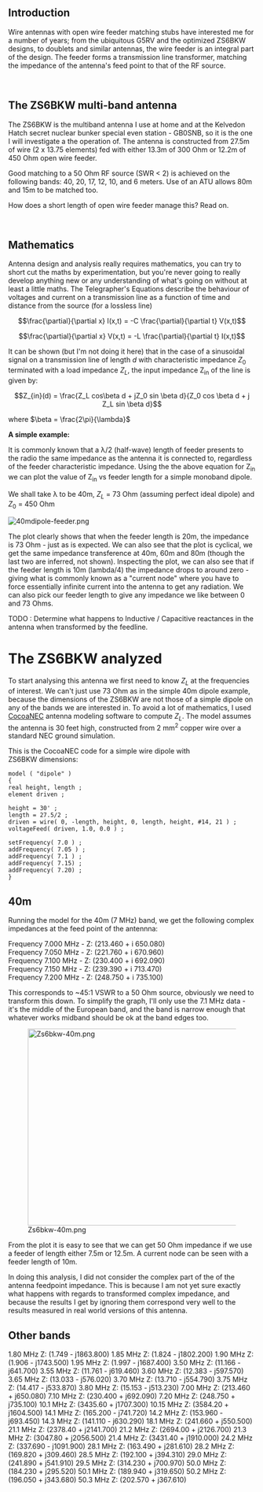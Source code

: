 == Introduction  ==

Wire antennas with open wire feeder matching stubs have interested me for a number of years; from the ubiquitous G5RV and the optimized ZS6BKW designs, to doublets and similar antennas, the wire feeder is an integral part of the design. The feeder forms a transmission line transformer, matching the impedance of the antenna's feed point to that of the RF source. 

<br> 

== The ZS6BKW multi-band antenna  ==

The ZS6BKW is the multiband antenna I use at home and at the Kelvedon Hatch secret nuclear bunker special even station - GB0SNB, so it is the one I will investigate a the operation of. The antenna is constructed from 27.5m of wire (2 x 13.75 elements) fed with either 13.3m of 300 Ohm or 12.2m of 450 Ohm open wire feeder. 

Good matching to a 50 Ohm RF source (SWR &lt; 2) is achieved on the following bands: 40, 20, 17, 12, 10, and 6 meters. Use of an ATU allows 80m and 15m to be matched too. 

How does a short length of open wire feeder manage this? Read on. 

<br>

== Mathematics  ==

Antenna design and analysis really requires mathematics, you can try to short cut the maths by experimentation, but you're never going to really develop anything new or any understanding of what's going on without at least a little maths. The Telegrapher's Equations describe the behaviour of voltages and current on a transmission line as a function of time and distance from the source (for a lossless line) 

:<math>
\frac{\partial}{\partial x} I(x,t) =
-C \frac{\partial}{\partial t} V(x,t)
</math>

:<math>
\frac{\partial}{\partial x} V(x,t) =
-L \frac{\partial}{\partial t} I(x,t)
</math>


It can be shown (but I'm not doing it here) that in the case of a sinusoidal signal on a transmission line of length <span class="texhtml">''d''</span> with characteristic impedance <span class="texhtml">''Z''<sub>0</sub></span> terminated with a load impedance <span class="texhtml">''Z''<sub>''L''</sub></span>, the input impedance Z<sub>in</sub> of the line is given by: 

:<math>
Z_{in}(d) = \frac{Z_L cos\beta d + jZ_0 sin \beta d}{Z_0 cos \beta d + j Z_L sin \beta d}
</math>

where <math>\beta = \frac{2\pi}{\lambda}

</math> 

'''A simple example:''' 

It is commonly known that a λ/2 (half-wave) length of feeder presents to the radio the same impedance as the antenna it is connected to, regardless of the feeder characteristic impedance. Using the the above equation for Z<sub>in</sub> we can plot the value of Z<sub>in</sub> vs feeder length for a simple monoband dipole.

We shall take λ to be 40m, <span class="texhtml">''Z''<sub>''L''</sub></span> = 73 Ohm (assuming perfect ideal dipole) and <span class="texhtml">''Z''<sub>0</sub></span> = 450 Ohm

 [[Image:40mdipole-feeder.png]]

The plot clearly shows that when the feeder length is 20m, the impedance is 73 Ohm - just as is expected. We can also see that the plot is cyclical, we get the same impedance transference at 40m, 60m and 80m (though the last two are inferred, not shown). Inspecting the plot, we can also see that if the feeder length is 10m (lambda/4) the impedance drops to around zero - giving what is commonly known as a "current node" where you have to force essentially infinite current into the antenna to get any radiation. We can also pick our feeder length to give any impedance we like between 0 and 73 Ohms. 

TODO&nbsp;:&nbsp;Determine what happens to Inductive / Capacitive reactances in the antenna when transformed by the feedline.

= The ZS6BKW analyzed  =

To start analysing this antenna we first need to know <span class="texhtml">''Z''<sub>''L''</sub></span> at the frequencies of interest. We can't just use 73 Ohm as in the simple 40m dipole example, because the dimensions of the ZS6BKW are not those of a simple dipole on any of the bands we are interested in. To avoid a lot of mathematics, I used [http://www.w7ay.net/site/Applications/cocoaNEC/index.html CocoaNEC] antenna modeling software to compute <span class="texhtml">''Z''<sub>''L''</sub></span>. The model assumes the antenna is 30 feet high, constructed from 2 mm<sup>2</sup> copper wire over a standard NEC ground simulation. 

This is the CocoaNEC code for a simple wire dipole with ZS6BKW&nbsp;dimensions:<br>
<pre>model ( "dipole" )
{
real height, length ;
element driven ;

height = 30' ;
length = 27.5/2 ;
driven = wire( 0, -length, height, 0, length, height, #14, 21 ) ;
voltageFeed( driven, 1.0, 0.0 ) ;

setFrequency( 7.0 ) ;
addFrequency( 7.05 ) ;
addFrequency( 7.1 ) ;
addFrequency( 7.15) ;
addFrequency( 7.20) ;
} 

</pre> 
== 40m  ==

Running the model for the 40m (7 MHz) band, we get the following complex impedances at the feed point of the antennna: 

Frequency 7.000 MHz - Z: (213.460 + i 650.080)<br>Frequency 7.050 MHz - Z: (221.760 + i 670.960)<br>Frequency 7.100 MHz - Z: (230.400 + i 692.090)<br>Frequency 7.150 MHz - Z: (239.390 + i 713.470)<br>Frequency 7.200 MHz - Z: (248.750 + i 735.100) 

This corresponds to ~45:1 VSWR to a 50 Ohm source, obviously we need to transform this down. To simplify the graph, I'll only use the 7.1 MHz data - it's the middle of the European band, and the band is narrow enough that whatever works midband should be ok at the band edges too. 

[[Image:Zs6bkw-40m.png|thumb|left|600x400px]] 

From the plot it is easy to see that we can get 50 Ohm impedance if we use a feeder of length either 7.5m or 12.5m. A current node can be seen with a feeder length of 10m. 

In doing this analysis, I did not consider the complex part of the of the antenna feedpoint impedance. This is because I am not yet sure exactly what happens with regards to transformed complex impedance, and because the results I get by ignoring them correspond very well to the results measured in real world versions of this antenna.
== Other bands ==
1.80	 MHz	Z:	(1.749	-	j1863.800)
1.85	 MHz	Z:	(1.824	-	j1802.200)
1.90	 MHz	Z:	(1.906	-	j1743.500)
1.95	 MHz	Z:	(1.997	-	j1687.400)
3.50	 MHz	Z:	(11.166	-	j641.700)
3.55	 MHz	Z:	(11.761	-	j619.460)
3.60	 MHz	Z:	(12.383	-	j597.570)
3.65	 MHz	Z:	(13.033	-	j576.020)
3.70	 MHz	Z:	(13.710	-	j554.790)
3.75	 MHz	Z:	(14.417	-	j533.870)
3.80	 MHz	Z:	(15.153	-	j513.230)
7.00	 MHz	Z:	(213.460  +	j650.080)
7.10	 MHz	Z:	(230.400  +	j692.090)
7.20	 MHz	Z:	(248.750  +	j735.100)
10.1	 MHz	Z:	(3435.60  +	j1707.300)
10.15 MHz	Z:	(3584.20  +	j1604.500)
14.1	 MHz	Z:	(165.200  -	j741.720)
14.2	 MHz	Z:	(153.960  -	j693.450)
14.3	 MHz	Z:	(141.110  -	j630.290)
18.1	 MHz	Z:	(241.660  +	j550.500)
21.1	 MHz	Z:	(2378.40  +	j2141.700)
21.2	 MHz	Z:	(2694.00  +	j2126.700)
21.3	 MHz	Z:	(3047.80  +	j2056.500)
21.4	 MHz	Z:	(3431.40  +	j1910.000)
24.2	 MHz	Z:	(337.690  -	j1091.900)
28.1	 MHz	Z:	(163.490  +	j281.610)
28.2	 MHz	Z:	(169.820  +	j309.460)
28.5	 MHz	Z:	(192.100  +	j394.310)
29.0	 MHz	Z:	(241.890  +	j541.910)
29.5	 MHz	Z:	(314.230  +	j700.970)
50.0	 MHz	Z:	(184.230  +	j295.520)
50.1	 MHz	Z:	(189.940  +	j319.650)
50.2	 MHz	Z:	(196.050  +	j343.680)
50.3	 MHz	Z:	(202.570  +	j367.610)